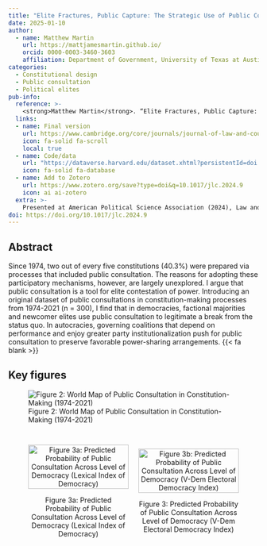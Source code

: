 ```yaml
---
title: "Elite Fractures, Public Capture: The Strategic Use of Public Consultation in Global Constitution-Making"
date: 2025-01-10
author:
  - name: Matthew Martin
    url: https://mattjamesmartin.github.io/
    orcid: 0000-0003-3460-3603
    affiliation: Department of Government, University of Texas at Austin
categories: 
  - Constitutional design
  - Public consultation 
  - Political elites
pub-info:
  reference: >-
    <strong>Matthew Martin</strong>. “Elite Fractures, Public Capture: The Strategic Use of Public Consultation in Global Constitution-Making,” <em>Journal of Law and Courts</em>, 2025, 1-34. Job market paper.
  links:
  - name: Final version
    url: https://www.cambridge.org/core/journals/journal-of-law-and-courts/article/elite-fractures-public-capture-the-strategic-use-of-public-consultation-in-global-constitutionmaking/A6BBCC7D2A7B5744D7766ABB4293595D
    icon: fa-solid fa-scroll
    local: true
  - name: Code/data
    url: "https://dataverse.harvard.edu/dataset.xhtml?persistentId=doi:10.7910/DVN/PVTH3Z"
    icon: fa-solid fa-database
  - name: Add to Zotero
    url: https://www.zotero.org/save?type=doi&q=10.1017/jlc.2024.9
    icon: ai ai-zotero
  extra: >-
    Presented at American Political Science Association (2024), Law and Society      Association (2024), and Northern Political Science Association (2023).
doi: https://doi.org/10.1017/jlc.2024.9
---
```


## Abstract

Since 1974, two out of every five constitutions (40.3%) were prepared via processes that included public consultation. The reasons for adopting these participatory mechanisms, however, are largely unexplored. I argue that public consultation is a tool for elite contestation of power. Introducing an original dataset of public consultations in constitution-making processes from 1974-2021 (n = 300), I find that in democracies, factional majorities and newcomer elites use public consultation to legitimate a break from the status quo. In autocracies, governing coalitions that depend on performance and enjoy greater party institutionalization push for public consultation to preserve favorable power-sharing arrangements. {{< fa blank >}}

## Key figures

![Figure 2: World Map of Public Consultation in Constitution-Making (1974-2021)](figures/map.png)

::: {style="display: flex; justify-content: space-between; align-items: center;"}
<figure style="width: 50%; text-align: center; margin-right: 10px;">

<img src="figures/full_plot_ord.png" alt="Figure 3a: Predicted Probability of Public Consultation Across Level of Democracy (Lexical Index of Democracy)" style="width: 100%;"/>

<figcaption>Figure 3a: Predicted Probability of Public Consultation Across Level of Democracy (Lexical Index of Democracy)</figcaption>

</figure>

<figure style="width: 50%; text-align: center; margin-left: 10px;">

<img src="figures/full_plot_cont.png" alt="Figure 3b: Predicted Probability of Public Consultation Across Level of Democracy (V-Dem Electoral Democracy Index)" style="width: 100%;"/>

<figcaption>Figure 3: Predicted Probability of Public Consultation Across Level of Democracy (V-Dem Electoral Democracy Index)</figcaption>

</figure>
:::
